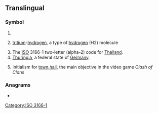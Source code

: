 {{also|th|Th|'th|-th|th'|.th|th-|Appendix:Variations of "th"}}
==Translingual==

===Symbol===
{{head|mul|symbol}}

# {{SI-unit-abb|tera|henry|[[electrical inductance]]}}
# {{lb|mul|chemistry}} [[tritium]]-[[hydrogen]], a type of [[hydrogen]] (H2) molecule
# The [[ISO]] 3166-1 two-letter (alpha-2) code for [[Thailand]].
# [[Thuringia]], a federal state of [[Germany]].
# {{lb|mul|gaming}} Initialism for [[town hall]], the main objective in the video game ''Clash of Clans''

===Anagrams===

* {{l|mul|HT}}

[[Category:ISO 3166-1]]